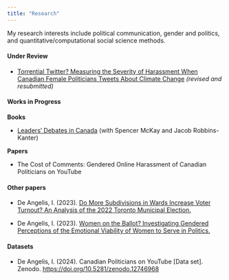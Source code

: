 ```yaml
---
title: "Research"
---
```


My research interests include political communication, gender and politics, and quantitative/computational social science methods.

#### Under Review

-   [Torrential Twitter? Measuring the Severity of Harassment When Canadian Female Politicians Tweets About Climate Change](https://github.com/InessaDeAngelis/Torrential_Twitter_Paper/blob/main/Outputs/Paper/paper_for_pub.pdf) *(revised and resubmitted)*

#### Works in Progress

**Books**

-   [Leaders' Debates in Canada](https://github.com/InessaDeAngelis/Leaders_Debates) (with Spencer McKay and Jacob Robbins-Kanter)

**Papers**

-   The Cost of Comments: Gendered Online Harassment of Canadian Politicians on YouTube

#### Other papers

-  De Angelis, I. (2023). [Do More Subdivisions in Wards Increase Voter Turnout? An Analysis of the 2022 Toronto Municipal Election.](/pdfs/toronto_elections_paper.pdf)

-  De Angelis, I. (2023). [Women on the Ballot? Investigating Gendered Perceptions of the Emotional Viability of Women to Serve in Politics.](/pdfs/women_in_politics_paper_pub.pdf)

#### Datasets
<div style="text-align: left"> -   De Angelis, I. (2024). Canadian Politicians on YouTube \[Data set\].  Zenodo. [https://doi.org/10.5281/zenodo.12746968](https://doi.org/10.5281/zenodo.12746968)</div>
